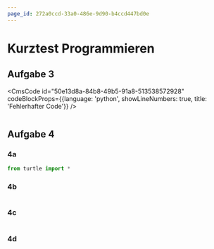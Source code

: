 ```yaml
---
page_id: 272a0ccd-33a0-486e-9d90-b4ccd447bd0e
---
```




# Kurztest Programmieren 

<Restricted id="c1c611d2-2d05-45c6-a5a5-adcbc9de2865">

## Aufgabe 3

<PermissionsPanel documentRootId="50e13d8a-84b8-49b5-91a8-513538572928" />

<CmsCode
    id="50e13d8a-84b8-49b5-91a8-513538572928"
    codeBlockProps={{language: 'python', showLineNumbers: true, title: 'Fehlerhafter Code'}}
/>


<PermissionsPanel documentRootId="6033cd9e-48e3-4ebb-8b98-de98ee8e2e42" />

```py live_py title=korrigiert.py id=6033cd9e-48e3-4ebb-8b98-de98ee8e2e42 versioned
```

## Aufgabe 4

### 4a

<PermissionsPanel documentRootId="41119cce-8ff4-4309-abee-420571b40f0a" />

```py live_py title=4a.py id=41119cce-8ff4-4309-abee-420571b40f0a versioned
from turtle import *
```
### 4b

<PermissionsPanel documentRootId="3d67ae4d-b5bf-41dd-a085-e04c332c7bb1" />

```py live_py title=4b.py id=3d67ae4d-b5bf-41dd-a085-e04c332c7bb1 versioned
```
### 4c

<PermissionsPanel documentRootId="a787ff6e-0530-4194-a33b-54daadb7a0a1" />

```py live_py title=4c.py id=a787ff6e-0530-4194-a33b-54daadb7a0a1 versioned
```

### 4d

<PermissionsPanel documentRootId="6f58243e-88c9-4d73-a618-0c8a0ad92005" />

```py live_py title=4d.py id=6f58243e-88c9-4d73-a618-0c8a0ad92005 versioned
```

</Restricted>
